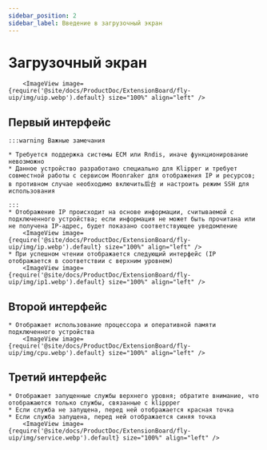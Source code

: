 ```yaml
---
sidebar_position: 2
sidebar_label: Введение в загрузочный экран
---
```


# Загрузочный экран

        <ImageView image={require('@site/docs/ProductDoc/ExtensionBoard/fly-uip/img/uip.webp').default} size="100%" align="left" />

## Первый интерфейс
    :::warning Важные замечания

    * Требуется поддержка системы ECM или Rndis, иначе функционирование невозможно
    * Данное устройство разработано специально для Klipper и требует совместной работы с сервисом Moonraker для отображения IP и ресурсов; в противном случае необходимо включить后台 и настроить режим SSH для использования
    
    :::
    * Отображение IP происходит на основе информации, считываемой с подключенного устройства; если информация не может быть прочитана или не получена IP-адрес, будет показано соответствующее уведомление
        <ImageView image={require('@site/docs/ProductDoc/ExtensionBoard/fly-uip/img/ip.webp').default} size="100%" align="left" />
    * При успешном чтении отображается следующий интерфейс (IP отображается в соответствии с верхним уровнем)
        <ImageView image={require('@site/docs/ProductDoc/ExtensionBoard/fly-uip/img/ip1.webp').default} size="100%" align="left" />

## Второй интерфейс

    * Отображает использование процессора и оперативной памяти подключенного устройства
        <ImageView image={require('@site/docs/ProductDoc/ExtensionBoard/fly-uip/img/cpu.webp').default} size="100%" align="left" />

## Третий интерфейс

    * Отображает запущенные службы верхнего уровня; обратите внимание, что отображаются только службы, связанные с klippper
    * Если служба не запущена, перед ней отображается красная точка
    * Если служба запущена, перед ней отображается синяя точка
        <ImageView image={require('@site/docs/ProductDoc/ExtensionBoard/fly-uip/img/service.webp').default} size="100%" align="left" />
